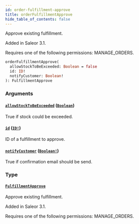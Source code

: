 ```yaml
---
id: order-fulfillment-approve
title: orderFulfillmentApprove
hide_table_of_contents: false
---
```


Approve existing fulfillment.

Added in Saleor 3.1.

Requires one of the following permissions: MANAGE_ORDERS.

```graphql
orderFulfillmentApprove(
  allowStockToBeExceeded: Boolean = false
  id: ID!
  notifyCustomer: Boolean!
): FulfillmentApprove
```

### Arguments

#### [`allowStockToBeExceeded`](#) ([`Boolean`](../../../developer/api-reference/scalars/boolean))

True if stock could be exceeded.

#### [`id`](#) ([`ID!`](../../../developer/api-reference/scalars/id))

ID of a fulfillment to approve.

#### [`notifyCustomer`](#) ([`Boolean!`](../../../developer/api-reference/scalars/boolean))

True if confirmation email should be send.

### Type

#### [`FulfillmentApprove`](../../../developer/api-reference/objects/fulfillment-approve)

Approve existing fulfillment.

Added in Saleor 3.1.

Requires one of the following permissions: MANAGE_ORDERS.

